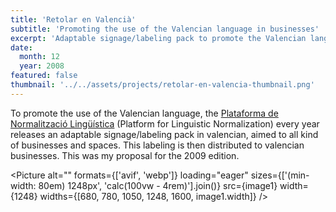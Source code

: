 ```yaml
---
title: 'Retolar en Valencià'
subtitle: 'Promoting the use of the Valencian language in businesses'
excerpt: 'Adaptable signage/labeling pack to promote the Valencian language in businesses.'
date:
  month: 12
  year: 2008
featured: false
thumbnail: '../../assets/projects/retolar-en-valencia-thumbnail.png'
---
```



To promote the use of the Valencian language, the [Plataforma de Normalització Lingüística](https://www.dival.es/normalitzacio/) (Platform for Linguistic Normalization) every year releases an adaptable signage/labeling pack in valencian, aimed to all kind of businesses and spaces. This labeling is then distributed to valencian businesses. This was my proposal for the 2009 edition.

<Picture
	alt=""
	formats={['avif', 'webp']}
	loading="eager"
	sizes={['(min-width: 80em) 1248px', 'calc(100vw - 4rem)'].join()}
	src={image1}
	width={1248}
	widths={[680, 780, 1050, 1248, 1600, image1.width]}
/>
